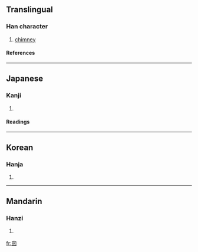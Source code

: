 {{see|囪}}

==Translingual==
===Han character===
{{Han char|rn=31|rad=囗|as=04|sn=7|four=|canj=竹田弓戈 (HWNI)}}
# [[chimney]]
====References====
{{Han ref|kx=0217.251|dkj=04710|hdz=10715.060|uh=56F1|ud=22257}}
----
==Japanese==
===Kanji===
{{ja-kanji|grade=|rs=囗04}}
# {{defn|Japanese}} 
====Readings====
{{ja-readings|on=[[そう]] (sō), [[す]] (su)|kun=[[てんまど]] (temmado), [[まど]] (mado), [[けむだし]] (kemudashi)}}
----
==Korean==
===Hanja===
{{ko-hanja|hangeul=[[총]], [[창]]|rv=chong, chang|mr=ch'ong, ch'ang}}
# {{defn|Korean}}
----
==Mandarin==
===Hanzi===
{{cmn-hanzi|tra=囪|pin=[[cōng]] ([[cong1]])|wg=ts'ung<sup>1</sup>}}
# {{defn|Mandarin}}

[[fr:囱]]